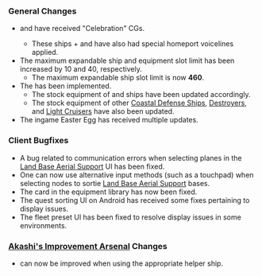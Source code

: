{{Update|pagename={{{pagename|}}}
|banner = 
|maintenance_start = {{Maintenance|start|short=true}}
|maintenance_end = {{Maintenance|end|short=true}}
}}
===General Changes===
{{Notice|The time-limited drops implemented with the 20th May update have '''NOT''' been removed with this maintenance.}}
*{{ShipLink|Oboro}} and {{ShipLink|Akebono}} have received "Celebration" CGs.
**These ships + {{ShipLink|Ushio}} and {{ShipLink|Sazanami}} have also had special homeport voicelines applied.
*The maximum expandable ship and equipment slot limit has been increased by 10 and 40, respectively.
**The maximum expandable ship slot limit is now '''460'''.
*The {{EquipmentLink|12cm Single High-angle Gun Mount Model E}} has been implemented.
**The stock equipment of {{ShipLink|Mikura|link_class=Mikura|text=Mikura-class}} and {{ShipLink|Hiburi|Daitou|link_class=Hiburi|text=Hiburi-class}} ships have been updated accordingly.
**The stock equipment of other [[DE|Coastal Defense Ships]], [[DD|Destroyers]], and [[CL|Light Cruisers]] have also been updated.
*The ingame Easter Egg has received multiple updates.

===Client Bugfixes===
*A bug related to communication errors when selecting planes in the [[LBAS|Land Base Aerial Support]] UI has been fixed.
*One can now use alternative input methods (such as a touchpad) when selecting nodes to sortie [[LBAS|Land Base Aerial Support]] bases.
*The {{EquipmentLink|Type 1 Land-based Attack Aircraft Model 22A}} card in the equipment library has now been fixed.
*The quest sorting UI on Android has received some fixes pertaining to display issues.
*The fleet preset UI has been fixed to resolve display issues in some environments.


===[[Akashi's Improvement Arsenal]] Changes===
*{{EquipmentLink|12cm Single High-angle Gun Mount Model E}} can now be improved when using the appropriate helper ship.
{{{!}} class="mw-collapsible mw-collapsed wikitable" style="text-align: center; width:100%;"
! colspan="1" {{!}}{{new}} Akashi's Improvement Arsenal: Equipment Tables
{{!}}-
{{!}}

{{ImprovementTableKai
|!new
|#
|12cm Single High-angle Gun Mount Model E
|custom_row_new_content = <h3>New Equipment</h3>
}}
{{!}}
{{!}}}